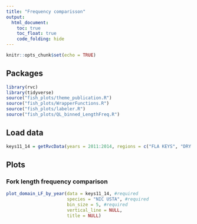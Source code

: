 ```yaml
---
title: "Frequency comparisson"
output: 
  html_document:
    toc: true
    toc_float: true
    code_folding: hide
---
```


```r
knitr::opts_chunk$set(echo = TRUE)
```

## Packages
```r
library(rvc)
library(tidyverse)
source("fish_plots/theme_publication.R")
source("fish_plots/WrapperFunctions.R")
source("fish_plots/labeler.R")
source("fish_plots/QL_binned_LengthFreq.R")
```

## Load data
```r
keys11_14 = getRvcData(years = 2011:2014, regions = c("FLA KEYS", "DRY TORT"))
```

## Plots

### Fork length frequency comparison
```r
plot_domain_LF_by_year(data = keys11_14, #required 
                       species = "NIC USTA", #required 
                       bin_size = 5, #required
                       vertical_line = NULL, 
                       title = NULL)
```



